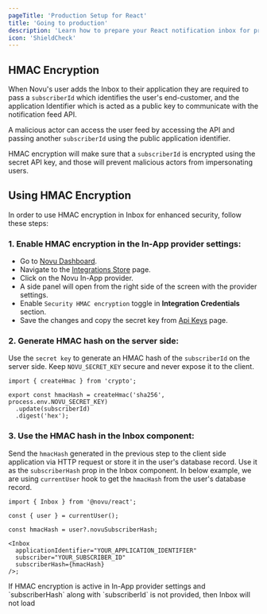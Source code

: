 ```yaml
---
pageTitle: 'Production Setup for React'
title: 'Going to production'
description: 'Learn how to prepare your React notification inbox for production deployment including HMAC encryption and security best practices.'
icon: 'ShieldCheck'
---
```


## HMAC Encryption

When Novu's user adds the Inbox to their application they are required to pass a `subscriberId` which identifies the user's end-customer, and the application Identifier which is acted as a public key to communicate with the notification feed API.

A malicious actor can access the user feed by accessing the API and passing another `subscriberId` using the public application identifier.

HMAC encryption will make sure that a `subscriberId` is encrypted using the secret API key, and those will prevent malicious actors from impersonating users.

## Using HMAC Encryption

In order to use HMAC encryption in Inbox for enhanced security, follow these steps:

### 1. Enable HMAC encryption in the In-App provider settings:

- Go to [Novu Dashboard](https://dashboard.novu.co).
- Navigate to the [Integrations Store](https://dashboard.novu.co/integrations) page.
- Click on the Novu In-App provider.
- A side panel will open from the right side of the screen with the provider settings.
- Enable `Security HMAC encryption` toggle in **Integration Credentials** section.
- Save the changes and copy the secret key from [Api Keys](https://dashboard.novu.co/api-keys) page.

### 2. Generate HMAC hash on the server side:

Use the `secret key` to generate an HMAC hash of the `subscriberId` on the server side. Keep `NOVU_SECRET_KEY` secure and never expose it to the client.

```tsx
import { createHmac } from 'crypto';

export const hmacHash = createHmac('sha256', process.env.NOVU_SECRET_KEY)
  .update(subscriberId)
  .digest('hex');
```

### 3. Use the HMAC hash in the Inbox component:

Send the `hmacHash` generated in the previous step to the client side application via HTTP request or store it in the user's database record. Use it as the `subscriberHash` prop in the Inbox component. In below example, we are using `currentUser` hook to get the `hmacHash` from the user's database record.

```tsx
import { Inbox } from '@novu/react';

const { user } = currentUser();

const hmacHash = user?.novuSubscriberHash;

<Inbox
  applicationIdentifier="YOUR_APPLICATION_IDENTIFIER"
  subscriber="YOUR_SUBSCRIBER_ID"
  subscriberHash={hmacHash}
/>;
```

<Callout type="info">
  If HMAC encryption is active in In-App provider settings and `subscriberHash` along with
  `subscriberId` is not provided, then Inbox will not load
</Callout>
